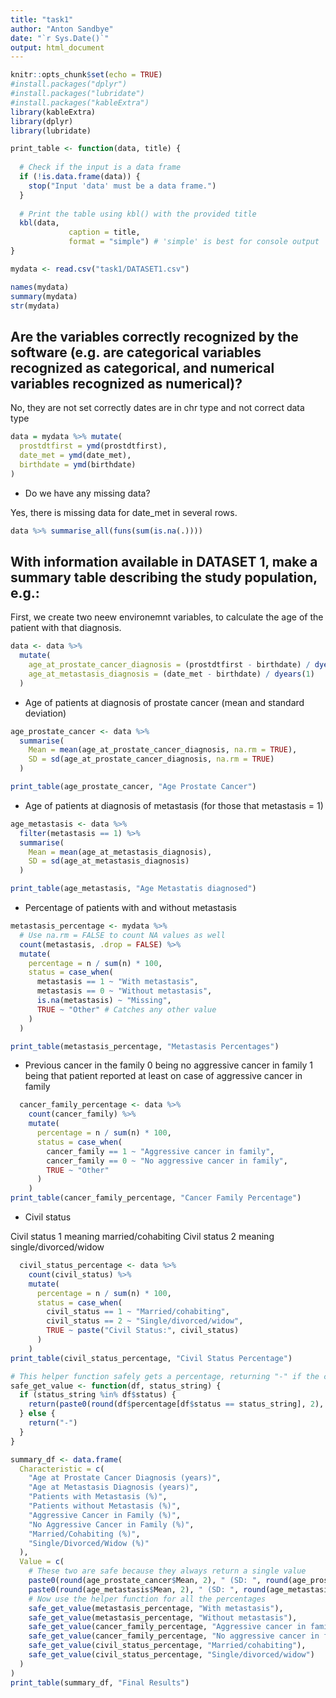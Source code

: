 ```yaml
---
title: "task1"
author: "Anton Sandbye"
date: "`r Sys.Date()`"
output: html_document
---
```


```r
knitr::opts_chunk$set(echo = TRUE)
#install.packages("dplyr")
#install.packages("lubridate")
#install.packages("kableExtra")
library(kableExtra)
library(dplyr)
library(lubridate)

print_table <- function(data, title) {
  
  # Check if the input is a data frame
  if (!is.data.frame(data)) {
    stop("Input 'data' must be a data frame.")
  }
  
  # Print the table using kbl() with the provided title
  kbl(data, 
             caption = title,
             format = "simple") # 'simple' is best for console output
}
```

```r
mydata <- read.csv("task1/DATASET1.csv")
```

```r
names(mydata)
summary(mydata)
str(mydata)
```

## Are the variables correctly recognized by the software (e.g. are categorical variables recognized as categorical, and numerical variables recognized as numerical)?

No, they are not set correctly dates are in chr type and not correct data type

```r
data = mydata %>% mutate(
  prostdtfirst = ymd(prostdtfirst),
  date_met = ymd(date_met),
  birthdate = ymd(birthdate)
)
```


* Do we have any missing data?

Yes, there is missing data for date_met in several rows.


```r
data %>% summarise_all(funs(sum(is.na(.))))
```

## With information available in DATASET 1, make a summary table describing the study population, e.g.:

First, we create two neew environemnt variables, to calculate the age of the patient with that diagnosis.
```r
data <- data %>%
  mutate(
    age_at_prostate_cancer_diagnosis = (prostdtfirst - birthdate) / dyears(1),
    age_at_metastasis_diagnosis = (date_met - birthdate) / dyears(1)
  )
```


* Age of patients at diagnosis of prostate cancer (mean and standard deviation) 

```r
age_prostate_cancer <- data %>%
  summarise(
    Mean = mean(age_at_prostate_cancer_diagnosis, na.rm = TRUE),
    SD = sd(age_at_prostate_cancer_diagnosis, na.rm = TRUE)
  )

print_table(age_prostate_cancer, "Age Prostate Cancer")
```

* Age of patients at diagnosis of metastasis (for those that metastasis = 1) 

```r
age_metastasis <- data %>%
  filter(metastasis == 1) %>%
  summarise(
    Mean = mean(age_at_metastasis_diagnosis),
    SD = sd(age_at_metastasis_diagnosis)
  )

print_table(age_metastasis, "Age Metastatis diagnosed")
```
* Percentage of patients with and without metastasis 
```r
metastasis_percentage <- mydata %>%
  # Use na.rm = FALSE to count NA values as well
  count(metastasis, .drop = FALSE) %>%
  mutate(
    percentage = n / sum(n) * 100,
    status = case_when(
      metastasis == 1 ~ "With metastasis",
      metastasis == 0 ~ "Without metastasis",
      is.na(metastasis) ~ "Missing",
      TRUE ~ "Other" # Catches any other value
    )
  )

print_table(metastasis_percentage, "Metastasis Percentages")
```
* Previous cancer in the family 
0 being no aggressive cancer in family
1 being that patient reported at least on case of aggressive cancer in family
```r
  cancer_family_percentage <- data %>%
    count(cancer_family) %>%
    mutate(
      percentage = n / sum(n) * 100,
      status = case_when(
        cancer_family == 1 ~ "Aggressive cancer in family",
        cancer_family == 0 ~ "No aggressive cancer in family",
        TRUE ~ "Other"
      )
    )
print_table(cancer_family_percentage, "Cancer Family Percentage")
```
* Civil status

Civil status 1 meaning married/cohabiting
Civil status 2 meaning single/divorced/widow
```r
  civil_status_percentage <- data %>%
    count(civil_status) %>%
    mutate(
      percentage = n / sum(n) * 100,
      status = case_when(
        civil_status == 1 ~ "Married/cohabiting",
        civil_status == 2 ~ "Single/divorced/widow",
        TRUE ~ paste("Civil Status:", civil_status)
      )
    )
print_table(civil_status_percentage, "Civil Status Percentage")
```

```r
# This helper function safely gets a percentage, returning "-" if the category is not found.
safe_get_value <- function(df, status_string) {
  if (status_string %in% df$status) {
    return(paste0(round(df$percentage[df$status == status_string], 2), "%"))
  } else {
    return("-") 
  }
}

summary_df <- data.frame(
  Characteristic = c(
    "Age at Prostate Cancer Diagnosis (years)",
    "Age at Metastasis Diagnosis (years)",
    "Patients with Metastasis (%)",
    "Patients without Metastasis (%)",
    "Aggressive Cancer in Family (%)",
    "No Aggressive Cancer in Family (%)",
    "Married/Cohabiting (%)",
    "Single/Divorced/Widow (%)"
  ),
  Value = c(
    # These two are safe because they always return a single value
    paste0(round(age_prostate_cancer$Mean, 2), " (SD: ", round(age_prostate_cancer$SD, 2), ")"),
    paste0(round(age_metastasis$Mean, 2), " (SD: ", round(age_metastasis$SD, 2), ")"),
    # Now use the helper function for all the percentages
    safe_get_value(metastasis_percentage, "With metastasis"),
    safe_get_value(metastasis_percentage, "Without metastasis"),
    safe_get_value(cancer_family_percentage, "Aggressive cancer in family"),
    safe_get_value(cancer_family_percentage, "No aggressive cancer in family"),
    safe_get_value(civil_status_percentage, "Married/cohabiting"),
    safe_get_value(civil_status_percentage, "Single/divorced/widow")
  )
)
print_table(summary_df, "Final Results")
```




